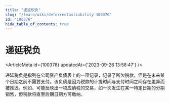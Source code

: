```yaml
---
title: "递延税负"
slug: "/learn/wiki/deferredtaxliability-100376"
id: "100376"
hide_table_of_contents: true
---
```



# 递延税负

<ArticleMeta id={100376} updatedAt={'2023-09-26 13:58:47'} />
<div className='border-solid border-b border-t-0 my-4 border-[var(--ifm-color-gray-300)]' />

递延税负是指列在公司资产负债表上的一项记录，记录了所欠税款，但是在未来某个日期之前不需要支付。该负债是因为税款的计提时间与支付时间之间存在差异而被推迟。例如，可能反映出一项应纳税的交易，如一次发生在某一特定日期的分期销售，但税款将直至后期日期方可缴纳。
